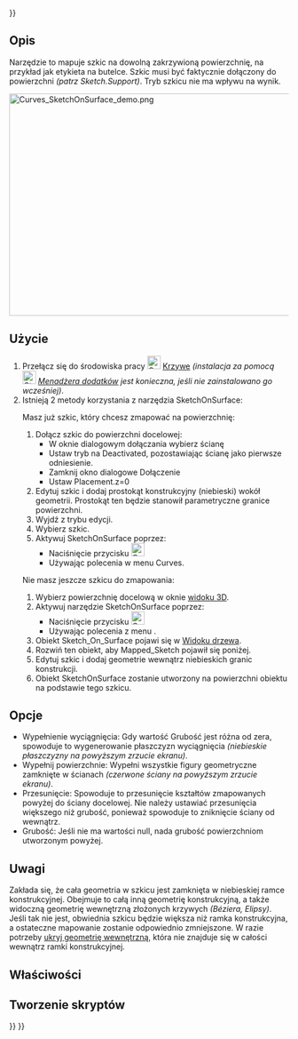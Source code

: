 <languages/>
{{UnfinishedDocu{{#translation:}}}}

{{Docnav/pl
|[[Curves_IsoCurve/pl|Krzywa ISO]]
|[[Curves_ProfileSupport/pl|Obsługa profilu]]
|[[Curves_Workbench/pl|środowisko pracy Krzywe]]
|IconL=Curves_IsoCurve.svg
|IconR=Curves_ProfileSupport.svg
|IconC=Curves_workbench_icon.svg
}}

{{GuiCommand/pl
|Name=Curves SketchOnSurface
|Name/pl=Krzywe: Szkic na powierzchni
|MenuLocation=Surfaces → Sketch on Surface
|Workbenches=[[Curves_Workbench/pl|Krzywe]]
}}

<span id="Description"></span>
==Opis==

Narzędzie to mapuje szkic na dowolną zakrzywioną powierzchnię, na przykład jak etykieta na butelce.
Szkic musi być faktycznie dołączony do powierzchni ''(patrz Sketch.Support)''.
Tryb {{incode|Map}} szkicu nie ma wpływu na wynik.

[[File:Curves_SketchOnSurface_demo.png|600x400px]]
{{Caption|Powyżej: obiekt {{incode|Sketch_On_Surface}} zastosowany do powierzchni walca ''(po lewej)'' i szkic źródłowy w trybie edycji ''(po prawej)''.}}

<span id="Usage"></span>
==Użycie==

# Przełącz się do środowiska pracy [[Image:Curves_workbench_icon.svg|24px]] [[Curves_Workbench/pl|Krzywe]] ''(instalacja za pomocą [[Image:Std_AddonMgr.svg|24px]] [[Std_AddonMgr/pl|Menadżera dodatków]] jest konieczna, jeśli nie zainstalowano go wcześniej)''.
# Istnieją 2 metody korzystania z narzędzia SketchOnSurface:
#; Masz już szkic, który chcesz zmapować na powierzchnię:
## Dołącz szkic do powierzchni docelowej:
##* W oknie dialogowym dołączania wybierz ścianę
##* Ustaw tryb na Deactivated, pozostawiając ścianę jako pierwsze odniesienie.
##* Zamknij okno dialogowe Dołączenie
##* Ustaw Placement.z=0
## Edytuj szkic i dodaj prostokąt konstrukcyjny (niebieski) wokół geometrii. Prostokąt ten będzie stanowił parametryczne granice powierzchni. 
## Wyjdź z trybu edycji.
## Wybierz szkic.
## Aktywuj SketchOnSurface poprzez:
##* Naciśnięcie przycisku [[Image:Curves_SketchOnSurface.svg|24px]] 
##* Używając polecenia {{MenuCommand|Surfaces → Sketch on Surface}} w menu Curves.
#;Nie masz jeszcze szkicu do zmapowania:
## Wybierz powierzchnię docelową w oknie [[3D_view/pl|widoku 3D]]. 
## Aktywuj narzędzie SketchOnSurface poprzez:
##* Naciśnięcie przycisku [[Image:Curves_SketchOnSurface.svg|24px]] 
##* Używając polecenia z menu {{MenuCommand|Surfaces → Sketch on Surface}}.
## Obiekt Sketch_On_Surface pojawi się w [[Tree_view|Widoku drzewa]].
## Rozwiń ten obiekt, aby Mapped_Sketch pojawił się poniżej.
## Edytuj szkic i dodaj geometrie wewnątrz niebieskich granic konstrukcji.
## Obiekt SketchOnSurface zostanie utworzony na powierzchni obiektu na podstawie tego szkicu.

<span id="Options"></span>
==Opcje== 

* Wypełnienie wyciągnięcia: Gdy wartość Grubość jest różna od zera, spowoduje to wygenerowanie płaszczyzn wyciągnięcia ''(niebieskie płaszczyzny na powyższym zrzucie ekranu)''.
* Wypełnij powierzchnie: Wypełni wszystkie figury geometryczne zamknięte w ścianach ''(czerwone ściany na powyższym zrzucie ekranu)''.
* Przesunięcie: Spowoduje to przesunięcie kształtów zmapowanych powyżej do ściany docelowej. Nie należy ustawiać przesunięcia większego niż grubość, ponieważ spowoduje to zniknięcie ściany od wewnątrz.
* Grubość: Jeśli nie ma wartości null, nada grubość powierzchniom utworzonym powyżej.

<span id="Notes"></span>
==Uwagi==

Zakłada się, że cała geometria w szkicu jest zamknięta w niebieskiej ramce konstrukcyjnej. Obejmuje to całą inną geometrię konstrukcyjną, a także widoczną geometrię wewnętrzną złożonych krzywych ''(Béziera, Elipsy)''. Jeśli tak nie jest, obwiednia szkicu będzie większa niż ramka konstrukcyjna, a ostateczne mapowanie zostanie odpowiednio zmniejszone. W razie potrzeby [[Sketcher_RestoreInternalAlignmentGeometry/pl|ukryj geometrię wewnętrzną]], która nie znajduje się w całości wewnątrz ramki konstrukcyjnej.

<span id="Properties"></span>
==Właściwości==

<span id="Scripting"></span>
==Tworzenie skryptów==


{{Docnav/pl
|[[Curves_IsoCurve/pl|Krzywa ISO]]
|[[Curves_ProfileSupport/pl|Obsługa profilu]]
|[[Curves_Workbench/pl|środowisko pracy Krzywe]]
|IconL=Curves_IsoCurve.svg
|IconR=Curves_ProfileSupport.svg
|IconC=Curves_workbench_icon.svg
}}

{{Curves Tools navi{{#translation:}}}}
{{Userdocnavi{{#translation:}}}}